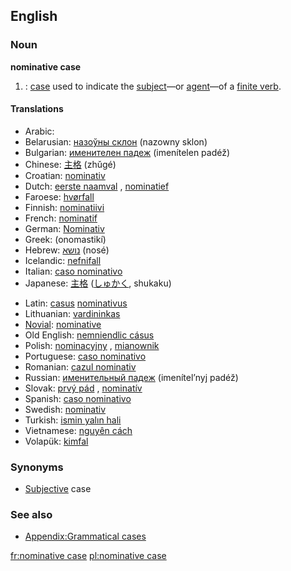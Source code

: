 ==English==
{{wikipedia}}
===Noun===
'''nominative case'''

#{{grammar}}: [[case]] used to indicate the [[subject]]—or [[agent]]—of a [[finite verb]].

====Translations====
{{top}}
*Arabic: {{ARchar|[[حالة الرفع|حَالةُ الرَّفْع]]}} {{IPAchar|(ħáːltu r-ráfʕu)}} {{f}}
*Belarusian: [[назоўны склон]] (nazowny sklon) {{m}}
*Bulgarian: [[именителен падеж]] (imenítelen padéž) {{m}}
*Chinese: [[主格]] (zhǔgé)
*Croatian: [[nominativ]] {{m}}
*Dutch: [[eerste naamval]] {{m}}, [[nominatief]] {{m}}
*Faroese: [[hvørfall]] {{n}}
*Finnish: [[nominatiivi]]
*French: [[nominatif]] {{m}}
*German: [[Nominativ]] {{m}}
*Greek: {{t|el|ονομαστική|f|}} (onomastikí)
*Hebrew: [[נושא]] (nosé) {{m}}
*Icelandic: [[nefnifall]] {{n}}
*Italian: [[caso nominativo]] {{m}}
*Japanese: [[主格]] ([[しゅかく]], shukaku)
{{mid}}
*Latin: [[casus]] [[nominativus]] {{m}}
*Lithuanian: [[vardininkas]] {{m}}
*[[Novial]]: [[nominative]]
*Old English: [[nemniendlic cásus]]
*Polish: [[nominacyjny]] {{m}}, [[mianownik]] {{m}}
*Portuguese: [[caso nominativo]] {{m}}
*Romanian: [[cazul nominativ]]
*Russian: [[именительный падеж]] (imenítel’nyj padéž) {{m}}
*Slovak: [[prvý pád]] {{m}}, [[nominatív]] {{m}}
*Spanish: [[caso nominativo]] {{m}}
*Swedish: [[nominativ]]
*Turkish: [[ismin yalın hali]]
*Vietnamese: [[nguyên cách]]
*Volapük: [[kimfal]]
{{bottom}}

===Synonyms===
*[[Subjective]] case

===See also===
*[[Appendix:Grammatical cases]]

[[fr:nominative case]]
[[pl:nominative case]]